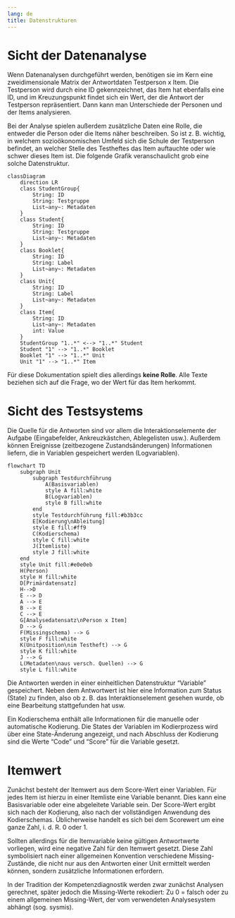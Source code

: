 ```yaml
---
lang: de
title: Datenstrukturen
---
```


# Sicht der Datenanalyse

Wenn Datenanalysen durchgeführt werden, benötigen sie im Kern eine zweidimensionale Matrix der Antwortdaten Testperson x Item. Die Testperson wird durch eine ID gekennzeichnet, das Item hat ebenfalls eine ID, und im Kreuzungspunkt findet sich ein Wert, der die Antwort der Testperson repräsentiert. Dann kann man Unterschiede der Personen und der Items analysieren.

Bei der Analyse spielen außerdem zusätzliche Daten eine Rolle, die entweder die Person oder die Items näher beschreiben. So ist z. B. wichtig, in welchem sozioökonomischen Umfeld sich die Schule der Testperson befindet, an welcher Stelle des Testheftes das Item auftauchte oder wie schwer dieses Item ist. Die folgende Grafik veranschaulicht grob eine solche Datenstruktur.

```mermaid
classDiagram
    direction LR
    class StudentGroup{
        String: ID
        String: Testgruppe
        List~any~: Metadaten
    }
    class Student{
        String: ID
        String: Testgruppe
        List~any~: Metadaten
    }
    class Booklet{
        String: ID
        String: Label
        List~any~: Metadaten
    }
    class Unit{
        String: ID
        String: Label
        List~any~: Metadaten
    }
    class Item{
        String: ID
        List~any~: Metadaten
        int: Value
    }
    StudentGroup "1..*" <--> "1..*" Student
    Student "1" --> "1..*" Booklet
    Booklet "1" --> "1..*" Unit
    Unit "1" --> "1..*" Item
```

Für diese Dokumentation spielt dies allerdings **keine Rolle**. Alle Texte beziehen sich auf die Frage, wo der Wert für das Item herkommt.

# Sicht des Testsystems

Die Quelle für die Antworten sind vor allem die Interaktionselemente der Aufgabe (Eingabefelder, Ankreuzkästchen, Ablegelisten usw.). Außerdem können Ereignisse (zeitbezogene Zustandsänderungen) Informationen liefern, die in Variablen gespeichert werden (Logvariablen).

```mermaid
flowchart TD
    subgraph Unit
        subgraph Testdurchführung
            A(Basisvariablen)
            style A fill:white
            B(Logvariablen)
            style B fill:white
        end
        style Testdurchführung fill:#b3b3cc
        E[Kodierung\nAbleitung]
        style E fill:#ff9
        C(Kodierschema)
        style C fill:white
        J(Itemliste)
        style J fill:white
    end
    style Unit fill:#e0e0eb
    H(Person)
    style H fill:white
    D[Primärdatensatz]
    H-->D
    E --> D
    A --> E
    B --> E
    C --> E
    G[Analysedatensatz\nPerson x Item]
    D --> G
    F(Missingschema) --> G
    style F fill:white
    K(Unitposition\nim Testheft) --> G
    style K fill:white
    J --> G
    L(Metadaten\naus versch. Quellen) --> G
    style L fill:white
```

Die Antworten werden in einer einheitlichen Datenstruktur "Variable" gespeichert. Neben dem Antwortwert ist hier eine Information zum Status (State) zu finden, also ob z. B. das Interaktionselement gesehen wurde, ob eine Bearbeitung stattgefunden hat usw.

Ein Kodierschema enthält alle Informationen für die manuelle oder automatische Kodierung. Die States der Variablen im Kodierprozess wird über eine State-Änderung angezeigt, und nach Abschluss der Kodierung sind die Werte "Code" und "Score" für die Variable gesetzt.

# Itemwert

Zunächst besteht der Itemwert aus dem Score-Wert einer Variablen. Für jedes Item ist hierzu in einer Itemliste eine Variable benannt. Dies kann eine Basisvariable oder eine abgeleitete Variable sein. Der Score-Wert ergibt sich nach der Kodierung, also nach der vollständigen Anwendung des Kodierschemas. Üblicherweise handelt es sich bei dem Scorewert um eine ganze Zahl, i. d. R. 0 oder 1.

Sollten allerdings für die Itemvariable keine gültigen Antwortwerte vorliegen, wird eine negative Zahl für den Itemwert gesetzt. Diese Zahl symbolisiert nach einer allgemeinen Konvention verschiedene Missing-Zustände, die nicht nur aus den Antworten einer Unit ermittelt werden können, sondern zusätzliche Informationen erfordern.

In der Tradition der Kompetenzdiagnostik werden zwar zunächst Analysen gerechnet, später jedoch die Missing-Werte rekodiert: Zu 0 = falsch oder zu einem allgemeinen Missing-Wert, der vom verwendeten Analysesystem abhängt (sog. sysmis).
